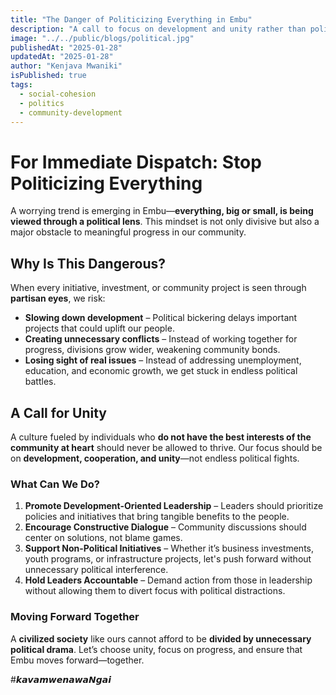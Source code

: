 ```yaml
---
title: "The Danger of Politicizing Everything in Embu"
description: "A call to focus on development and unity rather than political divisions."
image: "../../public/blogs/political.jpg"
publishedAt: "2025-01-28"
updatedAt: "2025-01-28"
author: "Kenjava Mwaniki"
isPublished: true
tags:
  - social-cohesion
  - politics
  - community-development
---
```


# For Immediate Dispatch: Stop Politicizing Everything

A worrying trend is emerging in Embu—**everything, big or small, is being viewed through a political lens**. This mindset is not only divisive but also a major obstacle to meaningful progress in our community.

## Why Is This Dangerous?

When every initiative, investment, or community project is seen through **partisan eyes**, we risk:

- **Slowing down development** – Political bickering delays important projects that could uplift our people.
- **Creating unnecessary conflicts** – Instead of working together for progress, divisions grow wider, weakening community bonds.
- **Losing sight of real issues** – Instead of addressing unemployment, education, and economic growth, we get stuck in endless political battles.

## A Call for Unity

A culture fueled by individuals who **do not have the best interests of the community at heart** should never be allowed to thrive. Our focus should be on **development, cooperation, and unity**—not endless political fights.

### What Can We Do?

1. **Promote Development-Oriented Leadership** – Leaders should prioritize policies and initiatives that bring tangible benefits to the people.
2. **Encourage Constructive Dialogue** – Community discussions should center on solutions, not blame games.
3. **Support Non-Political Initiatives** – Whether it’s business investments, youth programs, or infrastructure projects, let's push forward without unnecessary political interference.
4. **Hold Leaders Accountable** – Demand action from those in leadership without allowing them to divert focus with political distractions.

### Moving Forward Together

A **civilized society** like ours cannot afford to be **divided by unnecessary political drama**. Let’s choose unity, focus on progress, and ensure that Embu moves forward—together.

#𝙠𝙖𝙫𝙖𝙢𝙬𝙚𝙣𝙖𝙬𝙖𝙉𝙜𝙖𝙞
